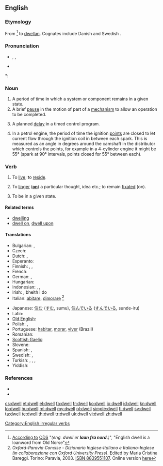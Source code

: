 ==English==

===Etymology===
From {{etyl|non}} {{term|dvelja}} <ref>[http://ordnet.dk/ods/opslag?id=437404 According to] [[:da:ODS|ODS]] "''(eng. dwell er '''laan fra nord.''')''", "English dwell is a loanword from Old Norse"</ref> to {{etyl|ang}} [[dwellan]]. Cognates include Danish {{term|dvæle}} and Swedish {{term|dväljas}}.

===Pronunciation===
* {{enPR|dwĕl}}, {{IPA|/dwel/}}, {{SAMPA|/dwel/}}
* {{audio|en-us-dwell.ogg|Audio (US)}}

*: {{rhymes|ɛl}}

===Noun===
{{en-noun}}

# A period of time in which a system or component remains in a given state.
# A brief [[pause]] in the motion of part of a [[mechanism]] to allow an operation to be completed.
# {{electrical engineering}} A planned [[delay]] in a timed control program.
# {{automotive}} In a petrol engine, the period of time the ignition [[points]] are closed to let current flow through the ignition coil in between each spark.  This is measured as an angle in degrees around the camshaft in the distributor which controls the points, for example in a 4-cylinder engine it might be 55° (spark at 90° intervals, points closed for 55° between each).

===Verb===
{{en-verb|dwells|dwelling|'''[[dwelt]]''' or '''[[dwelled]]''' (mostly US)}}

# {{intransitive|now|_|literary}} To [[live]]; to [[reside]].
# {{intransitive}} To [[linger]] ('''[[on]]''') a particular thought, idea etc.; to remain [[fixated]] (on).
# {{intransitive|engineering}} To be in a given state.

====Related terms====
* [[dwelling]]
* [[dwell on]], [[dwell upon]]

====Translations====
{{trans-top|live, reside}}
* Bulgarian: {{t+|bg|живея}}, {{t|bg|обитавам}}
* Czech: {{t-|cs|bydlet}}
* Dutch: {{t-|nl|rondhangen}}, {{t+|nl|verblijven}}
* Esperanto: {{t-|eo|loĝi|xs=Esperanto}}
* Finnish: {{t+|fi|asua}}, {{t+|fi|oleskella}}, {{t+|fi|asustaa}}
* French: {{t+|fr|résider}}
* German: {{t+|de|leben}}, {{t+|de|verbleiben}}
* Hungarian: {{t+|hu|lakik}}
* Indonesian: {{t+|id|tinggal|xs=Indonesian}}, {{t+|id|diam|alt=berdiam|xs=Indonesian}}, {{t+|id|diam|alt=mendiami|xs=Indonesian}}
* Irish: {{t-|ga|cónaigh|xs=Irish}}, bheith i do {{t-|ga|cónaí|m|alt=chónaí|xs=Irish}}
* Italian: [[abitare]], [[dimorare]] <ref>''Oxford-Paravia Concise - Dizionario Inglese-Italiano e Italiano-Inglese (in collaborazione con Oxford University Press)''. Edited by Maria Cristina Bareggi. Torino: Paravia, 2003. [[W:Wikipedia:book sources| ISBN 8839551107]]. Online version [http://www.oxfordparavia.it/ here]</ref>
{{trans-mid}}
* Japanese: [[住む]] ([[すむ]], sumu), [[住んでいる]] ([[すんでいる]], sunde-iru)
* Latin: {{t|la|habito}}
* [[Old English]]: {{t-|ang|buan|alt=būan|xs=Old English}}
* Polish: {{t+|pl|mieszkać}}, {{t+|pl|zamieszkiwać}}
* Portuguese: [[habitar]], [[morar]], [[viver]]  (Brazil)
* Romanian: {{t+|ro|trăi}}
* [[Scottish Gaelic]]: {{t|gd|còmhnaich}}
* Slovene: {{t-|sl|bivati}}
* Spanish: {{t-|es|habitar}}, {{t+|es|morar}}
* Swedish: {{t+|sv|bo}}, {{t+|sv|leva}}
* Turkish: {{t+|tr|oturmak}},  {{t|tr|ikamet etmek}},  {{t|tr|eğleşmek}},  {{t+|tr|kalmak}}
* Yiddish: {{t-|yi|וווינען|xs=Yiddish}}
{{trans-bottom}}

===References===
<references/>
* {{R:Century 1911}}
* {{R:Webster 1913}}

[[Category:English irregular verbs]]

[[cs:dwell]]
[[et:dwell]]
[[el:dwell]]
[[fa:dwell]]
[[fr:dwell]]
[[ko:dwell]]
[[io:dwell]]
[[id:dwell]]
[[kn:dwell]]
[[lo:dwell]]
[[hu:dwell]]
[[ml:dwell]]
[[my:dwell]]
[[pl:dwell]]
[[simple:dwell]]
[[fi:dwell]]
[[sv:dwell]]
[[ta:dwell]]
[[te:dwell]]
[[th:dwell]]
[[tr:dwell]]
[[uk:dwell]]
[[vi:dwell]]
[[zh:dwell]]